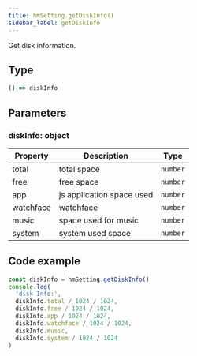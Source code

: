 ```yaml
---
title: hmSetting.getDiskInfo()
sidebar_label: getDiskInfo
---
```


Get disk information.

## Type

```ts
() => diskInfo
```

## Parameters

### diskInfo: object

|  Property |         Description       |   Type   |
| --------- | ------------------------- | -------- |
|   total   |           total space     | `number` |
|   free    |           free space      | `number` |
|    app    | js application space used | `number` |
| watchface |         watchface         | `number` |
|   music   |     space used for music  | `number` |
|   system  |       system used space   | `number` |

## Code example

```js
const diskInfo = hmSetting.getDiskInfo()
console.log(
  'disk Info:',
  diskInfo.total / 1024 / 1024,
  diskInfo.free / 1024 / 1024,
  diskInfo.app / 1024 / 1024,
  diskInfo.watchface / 1024 / 1024,
  diskInfo.music,
  diskInfo.system / 1024 / 1024
)
```
